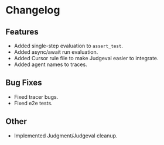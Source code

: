 # Changelog

## Features
*   Added single-step evaluation to `assert_test`.
*   Added async/await run evaluation.
*   Added Cursor rule file to make Judgeval easier to integrate.
*   Added agent names to traces.

## Bug Fixes
*   Fixed tracer bugs.
*   Fixed e2e tests.

## Other
*   Implemented Judgment/Judgeval cleanup.
